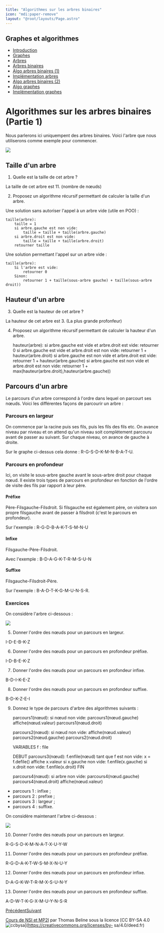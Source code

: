 ```yaml
---
title: "Algorithmes sur les arbres binaires"
icon: "mdi:paper-remove"
layout: "@root/layouts/Page.astro"
---
```

 
## Graphes et algorithmes

  * [Introduction](.)
  * [Graphes](graphes)
  * [Arbres](arbres)
  * [Arbres binaires](arbres-binaires)
  * [Algo arbres binaires (1)](algo-arbres-binaires-1)
  * [Implémentation arbres](implementation-arbres)
  * [Algo arbres binaires (2)](algo-arbres-binaires-2)
  * [Algo graphes](algo-graphes)
  * [Implémentation graphes](implementation-graphes)

# Algorithmes sur les arbres binaires (Partie 1)

Nous parlerons ici uniquempent des arbres binaires. Voici l'arbre que nous
utiliserons comme exemple pour commencer.

![](/cours/arbre-binaire.svg)

## Taille d'un arbre

1. Quelle est la taille de cet arbre ?

La taille de cet arbre est 11. (nombre de nœuds)

2. Proposez un algorithme récursif permettant de calculer la taille d'un
arbre.

Une solution sans autoriser l'appel à un arbre vide (utile en POO) :

    
    
    taille(arbre):
        taille = 1
        si arbre.gauche est non vide:
            taille = taille + taille(arbre.gauche)
        si arbre.droit est non vide:
            taille = taille + taille(arbre.droit)
        retourner taille

Une solution permettant l'appel sur un arbre vide :

    
    
    taille(arbre):
        Si l'arbre est vide:
            retourner 0
        Sinon:
            retourner 1 + taille(sous-arbre gauche) + taille(sous-arbre droit))

## Hauteur d'un arbre

3. Quelle est la hauteur de cet arbre ?

La hauteur de cet arbre est 3. (La plus grande profonfeur)

4. Proposez un algorithme récursif permettant de calculer la hauteur d'un
arbre.

    
    
    hauteur(arbre):
        si arbre.gauche est vide et arbre.droit est vide:
            retourner 0
        si arbre.gauche est vide et arbre.droit est non vide:
            retourner 1 + hauteur(arbre.droit)
        si arbre.gauche est non vide et arbre.droit est vide:
            retourner 1 + hauteur(arbre.gauche)
        si arbre.gauche est non vide et arbre.droit est non vide:
            retourner 1 + max(hauteur(arbre.droit),hauteur(arbre.gauche))

## Parcours d'un arbre

Le parcours d'un arbre correspond à l'ordre dans lequel on parcourt ses nœuds.
Voici les différentes façons de parcourir un arbre :

### Parcours en largeur

On commence par la racine puis ses fils, puis les fils des fils etc. On avance
niveau par niveau et on attend qu'un niveau soit complètement parcouru avant
de passer au suivant. Sur chaque niveau, on avance de gauche à droite.

Sur le graphe ci-dessus cela donne : R-G-S-D-K-M-N-B-A-T-U.

### Parcours en profondeur

Ici, on visite le sous-arbre gauche avant le sous-arbre droit pour chaque
nœud. Il existe trois types de parcours en profondeur en fonction de l'ordre
de visite des fils par rapport à leur père.

#### Préfixe

Père-Filsgauche-Filsdroit. Si filsgauche est également père, on visitera son
propre filsgauche avant de passer à filsdroit (c'est le parcours en
profondeur).

Sur l'exemple : R-G-D-B-A-K-T-S-M-N-U

#### Infixe

Filsgauche-Père-Filsdroit.

Avec l'exemple : B-D-A-G-K-T-R-M-S-U-N

#### Suffixe

Filsgauche-Filsdroit-Père.

Sur l'exemple : B-A-D-T-K-G-M-U-N-S-R.

### Exercices

On considère l'arbre ci-dessous :

![](/cours/arbre-binaire-2.svg)

5. Donner l'ordre des nœuds pour un parcours en largeur.

I-D-E-B-K-Z

6. Donner l'ordre des nœuds pour un parcours en profondeur préfixe.

I-D-B-E-K-Z

7. Donner l'ordre des nœuds pour un parcours en profondeur infixe.

B-D-I-K-E-Z

8. Donner l'ordre des nœuds pour un parcours en profondeur suffixe.

B-D-K-Z-E-I

9. Donnez le type de parcours d'arbre des algorithmes suivants :

    
    
    parcours1(nœud):
        si nœud non vide:
            parcours1(nœud.gauche)
            affiche(nœud.valeur)
            parcours1(nœud.droit)
    
    
    parcours2(nœud):
        si nœud non vide:
            affiche(nœud.valeur)
            parcours2(nœud.gauche)
            parcours2(nœud.droit)
    
    
    VARIABLES
    f : file
    
    DEBUT
    parcours3(nœud):
        f.enfile(nœud)
        tant que f est non vide:
            x = f.defile()
            affiche x.valeur
            si x.gauche non vide:
                f.enfile(x.gauche)
            si x.droit non vide:
                f.enfile(x.droit)
    FIN
    
    
    parcours4(nœud):
        si arbre non vide:
            parcours4(nœud.gauche)
            parcours4(nœud.droit)
            affiche(nœud.valeur)

  * parcours 1 : infixe ;
  * parcours 2 : prefixe ;
  * parcours 3 : largeur ;
  * parcours 4 : suffixe.

On considère maintenant l'arbre ci-dessous :

![](/cours/arbre-binaire-3.svg)

10. Donner l'ordre des nœuds pour un parcours en largeur.

R-G-S-D-K-M-N-A-T-X-U-Y-W

11. Donner l'ordre des nœuds pour un parcours en profondeur préfixe.

R-G-D-A-K-T-W-S-M-X-N-U-Y

12. Donner l'ordre des nœuds pour un parcours en profondeur infixe.

D-A-G-K-W-T-R-M-X-S-U-N-Y

13. Donner l'ordre des nœuds pour un parcours en profondeur suffixe.

A-D-W-T-K-G-X-M-U-Y-N-S-R

[Précédent](arbres-binaires)[Suivant](implementation-arbres)

[Cours de NSI et MP2I](https://kxs.fr/cours/) par Thomas Beline sous la
licence [CC BY-SA 4.0
![ccbysa](//cours/ccbysa.svg)](https://creativecommons.org/licenses/by-
sa/4.0/deed.fr)

